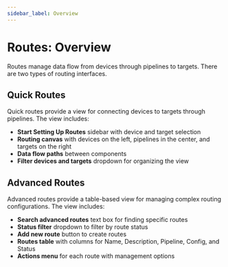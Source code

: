 ```yaml
---
sidebar_label: Overview
---
```


# Routes: Overview

Routes manage data flow from devices through pipelines to targets. There are two types of routing interfaces.

## Quick Routes

Quick routes provide a view for connecting devices to targets through pipelines. The view includes:

- **Start Setting Up Routes** sidebar with device and target selection
- **Routing canvas** with devices on the left, pipelines in the center, and targets on the right
- **Data flow paths** between components
- **Filter devices and targets** dropdown for organizing the view

## Advanced Routes

Advanced routes provide a table-based view for managing complex routing configurations. The view includes:

- **Search advanced routes** text box for finding specific routes
- **Status filter** dropdown to filter by route status
- **Add new route** button to create routes
- **Routes table** with columns for Name, Description, Pipeline, Config, and Status
- **Actions menu** for each route with management options
